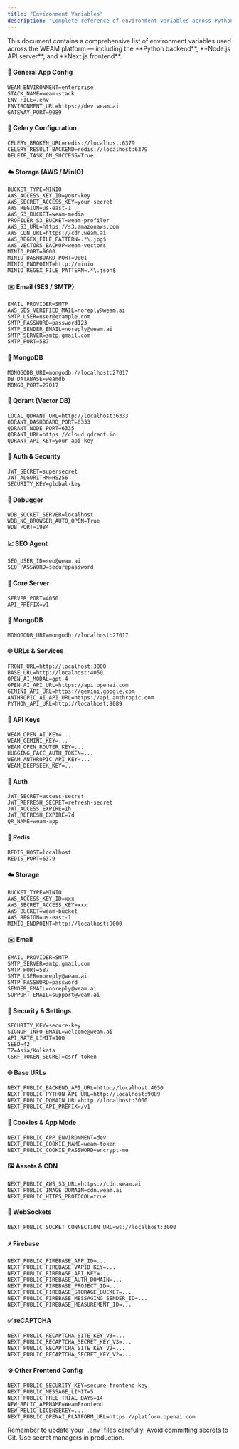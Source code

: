 ```yaml
---
title: "Environment Variables"
description: "Complete reference of environment variables across Python, Node.js, and Next.js in the WEAM platform."
---
```


<Info>
  This document contains a comprehensive list of environment variables used across the WEAM platform — including the **Python backend**, **Node.js API server**, and **Next.js frontend**.
</Info>

<Steps>

<Step title="Python — FastAPI, Celery, MongoDB, AWS">

#### 🔧 General App Config
```env
WEAM_ENVIRONMENT=enterprise
STACK_NAME=weam-stack
ENV_FILE=.env
ENVIRONMENT_URL=https://dev.weam.ai
GATEWAY_PORT=9089
```

#### 🧵 Celery Configuration
```env
CELERY_BROKEN_URL=redis://localhost:6379
CELERY_RESULT_BACKEND=redis://localhost:6379
DELETE_TASK_ON_SUCCESS=True
```

#### ☁️ Storage (AWS / MinIO)
```env
BUCKET_TYPE=MINIO
AWS_ACCESS_KEY_ID=your-key
AWS_SECRET_ACCESS_KEY=your-secret
AWS_REGION=us-east-1
AWS_S3_BUCKET=weam-media
PROFILER_S3_BUCKET=weam-profiler
AWS_S3_URL=https://s3.amazonaws.com
AWS_CDN_URL=https://cdn.weam.ai
AWS_REGEX_FILE_PATTERN=.*\.jpg$
AWS_VECTORS_BACKUP=weam-vectors
MINIO_PORT=9000
MINIO_DASHBOARD_PORT=9001
MINIO_ENDPOINT=http://minio
MINIO_REGEX_FILE_PATTERN=.*\.json$
```

#### ✉️ Email (SES / SMTP)
```env
EMAIL_PROVIDER=SMTP
AWS_SES_VERIFIED_MAIL=noreply@weam.ai
SMTP_USER=user@example.com
SMTP_PASSWORD=password123
SMTP_SENDER_EMAIL=noreply@weam.ai
SMTP_SERVER=smtp.gmail.com
SMTP_PORT=587
```

#### 🧬 MongoDB
```env
MONOGODB_URI=mongodb://localhost:27017
DB_DATABASE=weamdb
MONGO_PORT=27017
```

#### 🧠 Qdrant (Vector DB)
```env
LOCAL_QDRANT_URL=http://localhost:6333
QDRANT_DASHBOARD_PORT=6333
QDRANT_NODE_PORT=6335
QDRANT_URL=https://cloud.qdrant.io
QDRANT_API_KEY=your-api-key
```

#### 🔐 Auth & Security
```env
JWT_SECRET=supersecret
JWT_ALGORITHM=HS256
SECURITY_KEY=global-key
```

#### 🐞 Debugger
```env
WDB_SOCKET_SERVER=localhost
WDB_NO_BROWSER_AUTO_OPEN=True
WDB_PORT=1984
```

#### 📈 SEO Agent
```env
SEO_USER_ID=seo@weam.ai
SEO_PASSWORD=securepassword
```

</Step>

<Step title="Node.js — API Server">

#### 🔧 Core Server
```env
SERVER_PORT=4050
API_PREFIX=v1
```

#### 🧬 MongoDB
```env
MONOGODB_URI=mongodb://localhost:27017
```

#### 🌐 URLs & Services
```env
FRONT_URL=http://localhost:3000
BASE_URL=http://localhost:4050
OPEN_AI_MODAL=gpt-4
OPEN_AI_API_URL=https://api.openai.com
GEMINI_API_URL=https://gemini.google.com
ANTHROPIC_AI_API_URL=https://api.anthropic.com
PYTHON_API_URL=http://localhost:9089
```

#### 🔑 API Keys
```env
WEAM_OPEN_AI_KEY=...
WEAM_GEMINI_KEY=...
WEAM_OPEN_ROUTER_KEY=...
HUGGING_FACE_AUTH_TOKEN=...
WEAM_ANTHROPIC_API_KEY=...
WEAM_DEEPSEEK_KEY=...
```

#### 🔐 Auth
```env
JWT_SECRET=access-secret
JWT_REFRESH_SECRET=refresh-secret
JWT_ACCESS_EXPIRE=1h
JWT_REFRESH_EXPIRE=7d
QR_NAME=weam-app
```

#### 💾 Redis
```env
REDIS_HOST=localhost
REDIS_PORT=6379
```

#### ☁️ Storage
```env
BUCKET_TYPE=MINIO
AWS_ACCESS_KEY_ID=xxx
AWS_SECRET_ACCESS_KEY=xxx
AWS_BUCKET=weam-bucket
AWS_REGION=us-east-1
MINIO_ENDPOINT=http://localhost:9000
```

#### ✉️ Email
```env
EMAIL_PROVIDER=SMTP
SMTP_SERVER=smtp.gmail.com
SMTP_PORT=587
SMTP_USER=noreply@weam.ai
SMTP_PASSWORD=password
SENDER_EMAIL=noreply@weam.ai
SUPPORT_EMAIL=support@weam.ai
```

#### 🔐 Security & Settings
```env
SECURITY_KEY=secure-key
SIGNUP_INFO_EMAIL=welcome@weam.ai
API_RATE_LIMIT=100
SEED=42
TZ=Asia/Kolkata
CSRF_TOKEN_SECRET=csrf-token
```

</Step>

<Step title="Next.js — Frontend App">

#### 🌐 Base URLs
```env
NEXT_PUBLIC_BACKEND_API_URL=http://localhost:4050
NEXT_PUBLIC_PYTHON_API_URL=http://localhost:9089
NEXT_PUBLIC_DOMAIN_URL=http://localhost:3000
NEXT_PUBLIC_API_PREFIX=/v1
```

#### 🍪 Cookies & App Mode
```env
NEXT_PUBLIC_APP_ENVIRONMENT=dev
NEXT_PUBLIC_COOKIE_NAME=weam-token
NEXT_PUBLIC_COOKIE_PASSWORD=encrypt-me
```

#### 🖼️ Assets & CDN
```env
NEXT_PUBLIC_AWS_S3_URL=https://cdn.weam.ai
NEXT_PUBLIC_IMAGE_DOMAIN=cdn.weam.ai
NEXT_PUBLIC_HTTPS_PROTOCOL=true
```

#### 🔌 WebSockets
```env
NEXT_PUBLIC_SOCKET_CONNECTION_URL=ws://localhost:3000
```

#### ⚡ Firebase
```env
NEXT_PUBLIC_FIREBASE_APP_ID=...
NEXT_PUBLIC_FIREBASE_VAPID_KEY=...
NEXT_PUBLIC_FIREBASE_API_KEY=...
NEXT_PUBLIC_FIREBASE_AUTH_DOMAIN=...
NEXT_PUBLIC_FIREBASE_PROJECT_ID=...
NEXT_PUBLIC_FIREBASE_STORAGE_BUCKET=...
NEXT_PUBLIC_FIREBASE_MESSAGING_SENDER_ID=...
NEXT_PUBLIC_FIREBASE_MEASUREMENT_ID=...
```

#### ✅ reCAPTCHA
```env
NEXT_PUBLIC_RECAPTCHA_SITE_KEY_V3=...
NEXT_PUBLIC_RECAPTCHA_SECRET_KEY_V3=...
NEXT_PUBLIC_RECAPTCHA_SITE_KEY_V2=...
NEXT_PUBLIC_RECAPTCHA_SECRET_KEY_V2=...
```

#### ⚙️ Other Frontend Config
```env
NEXT_PUBLIC_SECURITY_KEY=secure-frontend-key
NEXT_PUBLIC_MESSAGE_LIMIT=5
NEXT_PUBLIC_FREE_TRIAL_DAYS=14
NEW_RELIC_APPNAME=WeamFrontend
NEW_RELIC_LICENSEKEY=...
NEXT_PUBLIC_OPENAI_PLATFORM_URL=https://platform.openai.com
```

</Step>

</Steps>

<Note>
  Remember to update your `.env` files carefully. Avoid committing secrets to Git. Use secret managers in production.
</Note>
